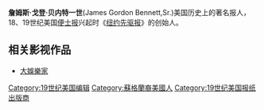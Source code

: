 {{Infobox Person
| name   = 詹姆斯·戈登·贝内特一世<br>James Gordon Bennett, Sr.
| image     = James Gordon Bennett Sr.jpg
| image_size     = 200px
| caption  = 
| birth_date  = {{birth date|1795|9|1}}
| birth_place =  {{SCO}}Newmill
| death_date  = {{death date and age|1872|6|1|1795|9|1}}
| death_place =  {{US}}[[纽约|纽约]]
| occupation     = [[出版|出版商]]
| spouse         = 
| parents        = 
| children       = [[詹姆斯·戈登·贝内特二世|詹姆斯·戈登·贝内特二世]]
}}
'''詹姆斯·戈登·贝内特一世'''(James Gordon Bennett,Sr.{{bd|1795年|9月1日|1872年|6月1日}})美国历史上的著名报人，18、19世纪美国[[便士报|便士报]]兴起时《[[纽约先驱报|纽约先驱报]]》的创始人。

== 相关影视作品 ==
*[[大娛樂家_(電影)|大娛樂家]]

{{Authority control}}
{{美国人物小作品}}
{{DEFAULTSORT: Bennett, James}}
[[Category:19世纪美国编辑|Category:19世纪美国编辑]]
[[Category:蘇格蘭裔美國人|Category:蘇格蘭裔美國人]]
[[Category:19世纪美国报纸出版商|Category:19世纪美国报纸出版商]]